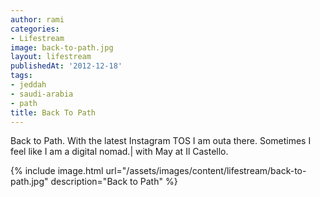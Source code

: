 ```yaml
---
author: rami
categories:
- Lifestream
image: back-to-path.jpg
layout: lifestream
publishedAt: '2012-12-18'
tags:
- jeddah
- saudi-arabia
- path
title: Back To Path
---
```


Back to Path. With the latest Instagram TOS I am outa there. Sometimes I feel like I am a digital nomad.| with May at Il Castello.

{% include image.html url="/assets/images/content/lifestream/back-to-path.jpg" description="Back to Path" %}